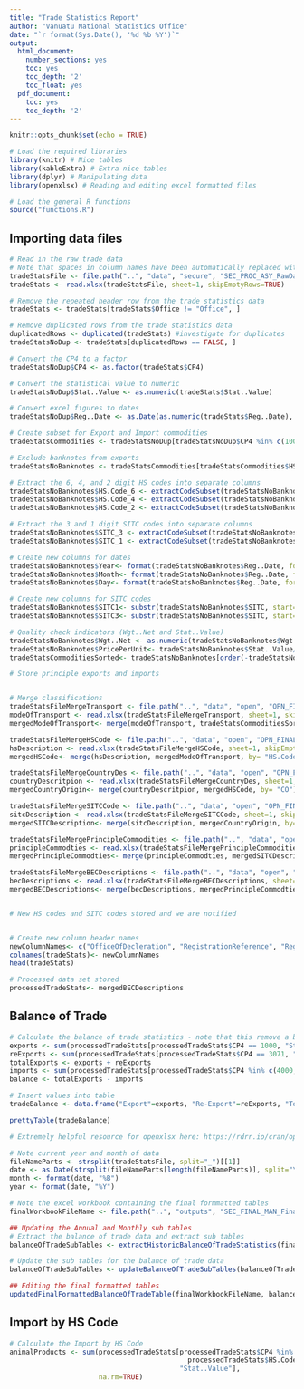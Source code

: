 ```yaml
---
title: "Trade Statistics Report"
author: "Vanuatu National Statistics Office"
date: "`r format(Sys.Date(), '%d %b %Y')`"
output:
  html_document:
    number_sections: yes
    toc: yes
    toc_depth: '2'
    toc_float: yes
  pdf_document:
    toc: yes
    toc_depth: '2'
---
```


```r
knitr::opts_chunk$set(echo = TRUE)
```

```r

# Load the required libraries
library(knitr) # Nice tables
library(kableExtra) # Extra nice tables
library(dplyr) # Manipulating data
library(openxlsx) # Reading and editing excel formatted files

# Load the general R functions
source("functions.R")
```

## Importing data files

```r

# Read in the raw trade data
# Note that spaces in column names have been automatically replaced with "."s
tradeStatsFile <- file.path("..", "data", "secure", "SEC_PROC_ASY_RawDataAndReferenceTables_31-01-20.xlsx")
tradeStats <- read.xlsx(tradeStatsFile, sheet=1, skipEmptyRows=TRUE)

# Remove the repeated header row from the trade statistics data
tradeStats <- tradeStats[tradeStats$Office != "Office", ]

# Remove duplicated rows from the trade statistics data
duplicatedRows <- duplicated(tradeStats) #investigate for duplicates
tradeStatsNoDup <- tradeStats[duplicatedRows == FALSE, ]

# Convert the CP4 to a factor
tradeStatsNoDup$CP4 <- as.factor(tradeStats$CP4)

# Convert the statistical value to numeric
tradeStatsNoDup$Stat..Value <- as.numeric(tradeStats$Stat..Value)

# Convert excel figures to dates
tradeStatsNoDup$Reg..Date <- as.Date(as.numeric(tradeStats$Reg..Date), origin="1899-12-30") # For numeric dates excel sets origin to December 30, 1899 (https://stackoverflow.com/questions/43230470/how-to-convert-excel-date-format-to-proper-date-in-r)

# Create subset for Export and Import commodities 
tradeStatsCommodities <- tradeStatsNoDup[tradeStatsNoDup$CP4 %in% c(1000, 3071, 4000, 4071, 7100), ]

# Exclude banknotes from exports
tradeStatsNoBanknotes <- tradeStatsCommodities[tradeStatsCommodities$HS.Code != "49070010", ]

# Extract the 6, 4, and 2 digit HS codes into separate columns
tradeStatsNoBanknotes$HS.Code_6 <- extractCodeSubset(tradeStatsNoBanknotes$HS.Code, nDigits=6)
tradeStatsNoBanknotes$HS.Code_4 <- extractCodeSubset(tradeStatsNoBanknotes$HS.Code, nDigits=4)
tradeStatsNoBanknotes$HS.Code_2 <- extractCodeSubset(tradeStatsNoBanknotes$HS.Code, nDigits=2)

# Extract the 3 and 1 digit SITC codes into separate columns
tradeStatsNoBanknotes$SITC_3 <- extractCodeSubset(tradeStatsNoBanknotes$SITC, nDigits=3)
tradeStatsNoBanknotes$SITC_1 <- extractCodeSubset(tradeStatsNoBanknotes$SITC, nDigits=1)

# Create new columns for dates
tradeStatsNoBanknotes$Year<- format(tradeStatsNoBanknotes$Reg..Date, format= "%Y")
tradeStatsNoBanknotes$Month<- format(tradeStatsNoBanknotes$Reg..Date, format= "%B")
tradeStatsNoBanknotes$Day<- format(tradeStatsNoBanknotes$Reg..Date, format= "%d")

# Create new columns for SITC codes
tradeStatsNoBanknotes$SITC1<- substr(tradeStatsNoBanknotes$SITC, start=1, stop=1)
tradeStatsNoBanknotes$SITC3<- substr(tradeStatsNoBanknotes$SITC, start=1, stop=3)

# Quality check indicators (Wgt..Net and Stat..Value) 
tradeStatsNoBanknotes$Wgt..Net <- as.numeric(tradeStatsNoBanknotes$Wgt..Net) # Convert the net weight to numeric
tradeStatsNoBanknotes$PricePerUnit<- tradeStatsNoBanknotes$Stat..Value/tradeStatsNoBanknotes$Wgt..Net # Create new column 
tradeStatsCommoditiesSorted<- tradeStatsNoBanknotes[order(-tradeStatsNoBanknotes$Stat..Value), ] # Sort the stats value in descending order (this isn't working)

# Store principle exports and imports 


# Merge classifications 
tradeStatsFileMergeTransport <- file.path("..", "data", "open", "OPN_FINAL_ASY_ModeOfTransportClassifications_31-01-20.xlsx") # Mode of Transport
modeOfTransport <- read.xlsx(tradeStatsFileMergeTransport, sheet=1, skipEmptyRows=TRUE)
mergedModeOfTransport<- merge(modeOfTransport, tradeStatsCommoditiesSorted, by= "Office")

tradeStatsFileMergeHSCode <- file.path("..", "data", "open", "OPN_FINAL_ASY_HSCodeClassifications_31-01-20.xlsx") # HS codes
hsDescription <- read.xlsx(tradeStatsFileMergeHSCode, sheet=1, skipEmptyRows=TRUE)
mergedHSCode<- merge(hsDescription, mergedModeOfTransport, by= "HS.Code_2")

tradeStatsFileMergeCountryDes <- file.path("..", "data", "open", "OPN_FINAL_ASY_CountryDescriptionClassifications_31-01-20.xlsx") # Country of origin
countryDescritpion <- read.xlsx(tradeStatsFileMergeCountryDes, sheet=1, skipEmptyRows=TRUE)
mergedCountryOrigin<- merge(countryDescritpion, mergedHSCode, by= "CO")

tradeStatsFileMergeSITCCode <- file.path("..", "data", "open", "OPN_FINAL_ASY_SITCCodeClassifications_31-01-20.xlsx") # Country of origin
sitcDescription <- read.xlsx(tradeStatsFileMergeSITCCode, sheet=1, skipEmptyRows=TRUE)
mergedSITCDescription<- merge(sitcDescription, mergedCountryOrigin, by= "SITC1")

tradeStatsFileMergePrincipleCommodities <- file.path("..", "data", "open", "OPN_FINAL_ASY_PrincipleCommoditiesClassifications_31-01-20.xlsx") # Country of origin
principleCommodties <- read.xlsx(tradeStatsFileMergePrincipleCommodities, sheet=1, skipEmptyRows=TRUE)
mergedPrincipleCommodties<- merge(principleCommodties, mergedSITCDescription, by= "HS.Code")

tradeStatsFileMergeBECDescriptions <- file.path("..", "data", "open", "OPN_FINAL_ASY_BECClassifications_31-01-20.xlsx") # Broad economic categories
becDescriptions <- read.xlsx(tradeStatsFileMergeBECDescriptions, sheet=1, skipEmptyRows=TRUE)
mergedBECDescriptions<- merge(becDescriptions, mergedPrincipleCommodties, by= "HS.Code_6")


# New HS codes and SITC codes stored and we are notified


# Create new column header names
newColumnNames<- c("OfficeOfDecleration", "RegistrationReference", "RegistrationDate", "TypeOfDecleration", "CustomsExtendedProcedure", "CustomsNationalProcedure", "BrokerCode", "ItemNumber", "HSCode", "SITCCode", "TradeAgreement", "CommodityDescription", "CommodityMetaData", "CountryOfOrigin", "CountryOfExport/CountryOfDestination", "GrossWeight", "NetWeight", "NumberOfPackages", "PackageType", "SupplementaryQuantity", "SupplementaryUnit", "TermsOfDelivery", "MonetaryValue", "ImportDuty", "ValueAddedTax", "ImportExcise", "DomesticExcise", "ExportDuty", "OtherExportDuty")
colnames(tradeStats)<- newColumnNames
head(tradeStats)

# Processed data set stored
processedTradeStats<- mergedBECDescriptions

```



## Balance of Trade
```r

# Calculate the balance of trade statistics - note that this remove a bit of redundancy
exports <- sum(processedTradeStats[processedTradeStats$CP4 == 1000, "Stat..Value"], na.rm=TRUE) # Added na.rm in case NAs introduced at later date
reExports <- sum(processedTradeStats[processedTradeStats$CP4 == 3071, "Stat..Value"], na.rm=TRUE)
totalExports <- exports + reExports
imports <- sum(processedTradeStats[processedTradeStats$CP4 %in% c(4000, 4071, 7100), "Stat..Value"], na.rm=TRUE)
balance <- totalExports - imports

# Insert values into table
tradeBalance <- data.frame("Export"=exports, "Re-Export"=reExports, "Total Export"=totalExports, "Imports CIF"=imports, "Trade Balance"=balance)

prettyTable(tradeBalance)
```

```r

# Extremely helpful resource for openxlsx here: https://rdrr.io/cran/openxlsx/

# Note current year and month of data
fileNameParts <- strsplit(tradeStatsFile, split="_")[[1]]
date <- as.Date(strsplit(fileNameParts[length(fileNameParts)], split="\\.")[[1]][1], format="%d-%m-%y")
month <- format(date, "%B")
year <- format(date, "%Y")

# Note the excel workbook containing the final formmatted tables
finalWorkbookFileName <- file.path("..", "outputs", "SEC_FINAL_MAN_FinalTradeStatisticsTables_31-01-20.xlsx")

## Updating the Annual and Monthly sub tables
# Extract the balance of trade data and extract sub tables
balanceOfTradeSubTables <- extractHistoricBalanceOfTradeStatistics(finalWorkbookFileName)

# Update the sub tables for the balance of trade data
balanceOfTradeSubTables <- updateBalanceOfTradeSubTables(balanceOfTradeSubTables, month, year, tradeBalance/1000000)

## Editing the final formatted tables
updatedFinalFormattedBalanceOfTradeTable(finalWorkbookFileName, balanceOfTradeSubTables)
```


## Import by HS Code
```r

# Calculate the Import by HS Code 
animalProducts <- sum(processedTradeStats[processedTradeStats$CP4 %in% c(4000, 4071, 7100) & 
                                            processedTradeStats$HS.Code_2 %in% c("01", "02", "03", "04", "05"),
                                          "Stat..Value"], 
                      na.rm=TRUE)

  
  

```

```r


```



